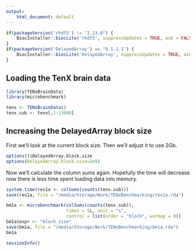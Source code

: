```yaml
---
output: 
    html_document: default
---
```


```r
if(packageVersion('rhdf5') != "2.23.0") {
    BiocInstaller::biocLite('rhdf5', suppressUpdates = TRUE, ask = FALSE)
}
if(packageVersion('DelayedArray') == "0.5.1.1") {
    BiocInstaller::biocLite('DelayedArray', suppressUpdates = TRUE, ask = FALSE)
}
```
    
## Loading the TenX brain data
    
```r
library(TENxBrainData)
library(microbenchmark)
```

```r
tenx <- TENxBrainData()
tenx.sub <- tenx[,1:13000]
```

## Increasing the DelayedArray block size

First we'll look at the current block size.  Then we'll adjust it to use 2Gb.

```r
options()$DelayedArray.block.size
options(DelayedArray.block.size=2e9)
```

Now we'll calculate the column sums again.  Hopefully the time will decrease now there is less time spent loading data into memory.

```r
system.time(res1a <- colSums(counts(tenx.sub)))
save(res1a, file = "/media/Storage/Work/TENxBenchmarking/res1a.rda")
```

```r
bm1a <- microbenchmark(colSums(counts(tenx.sub)), 
                       times = 5L, unit = "s",
                       control = list(order = "block", warmup = 0))
bm1a$expr <- "block_size"
save(bm1a, file = "/media/Storage/Work/TENxBenchmarking/bm1a.rda")
bm1a
```

```r
sessionInfo()
```


